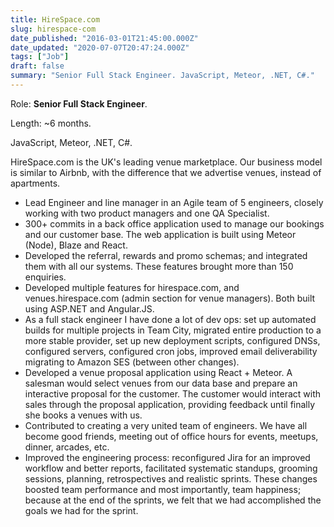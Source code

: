 ```yaml
---
title: HireSpace.com
slug: hirespace-com
date_published: "2016-03-01T21:45:00.000Z"
date_updated: "2020-07-07T20:47:24.000Z"
tags: ["Job"]
draft: false
summary: "Senior Full Stack Engineer. JavaScript, Meteor, .NET, C#."
---
```


Role: **Senior Full Stack Engineer**.

Length: ~6 months.

JavaScript, Meteor, .NET, C#.

HireSpace.com is the UK's leading venue marketplace. Our business model is similar to Airbnb, with the difference that we advertise venues, instead of apartments.

- Lead Engineer and line manager in an Agile team of 5 engineers, closely working with two product managers and one QA Specialist.
- 300+ commits in a back office application used to manage our bookings and our customer base. The web application is built using Meteor (Node), Blaze and React.
- Developed the referral, rewards and promo schemas; and integrated them with all our systems. These features brought more than 150 enquiries.
- Developed multiple features for hirespace.com, and venues.hirespace.com (admin section for venue managers). Both built using ASP.NET and Angular.JS.
- As a full stack engineer I have done a lot of dev ops: set up automated builds for multiple projects in Team City, migrated entire production to a more stable provider, set up new deployment scripts, configured DNSs, configured servers, configured cron jobs, improved email deliverability migrating to Amazon SES (between other changes).
- Developed a venue proposal application using React + Meteor. A salesman would select venues from our data base and prepare an interactive proposal for the customer. The customer would interact with sales through the proposal application, providing feedback until finally she books a venues with us.
- Contributed to creating a very united team of engineers. We have all become good friends, meeting out of office hours for events, meetups, dinner, arcades, etc.
- Improved the engineering process: reconfigured Jira for an improved workflow and better reports, facilitated systematic standups, grooming sessions, planning, retrospectives and realistic sprints. These changes boosted team performance and most importantly, team happiness; because at the end of the sprints, we felt that we had accomplished the goals we had for the sprint.
